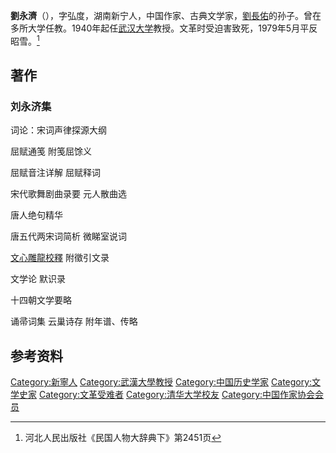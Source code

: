 {{otheruse|刘永济}}
'''劉永濟'''（{{bd|1887年|12月25日|1966年|10月20日}}），字弘度，湖南新宁人，中国作家、古典文学家，[[劉長佑|劉長佑]]的孙子。曾在多所大学任教。1940年起任[[武汉大学|武汉大学]]教授。文革时受迫害致死，1979年5月平反昭雪。<ref>河北人民出版社《民国人物大辞典下》第2451页</ref>

== 著作 ==

=== 刘永济集 ===
词论：宋词声律探源大纲

屈赋通笺 附笺屈馀义

屈赋音注详解 屈赋释词

宋代歌舞剧曲录要 元人散曲选

唐人绝句精华

唐五代两宋词简析 微睇室说词

[[文心雕龍校釋|文心雕龍校釋]] 附徵引文录

文学论 默识录

十四朝文学要略

诵帚词集 云巢诗存 附年谱、传略

==参考资料==
{{reflist}}
{{中国近现代文学}}
{{china-bio-stub}}
{{normdaten}}
{{DEFAULTSORT:liu yongji}}
[[Category:新寧人|Category:新寧人]]
[[Category:武漢大學教授|Category:武漢大學教授]]
[[Category:中国历史学家|Category:中国历史学家]]
[[Category:文学史家|Category:文学史家]]
[[Category:文革受难者|Category:文革受难者]]
[[Category:清华大学校友|Category:清华大学校友]]
[[Category:中国作家协会会员|Category:中国作家协会会员]]